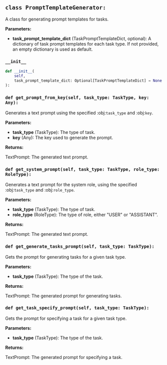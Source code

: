 <a id="camel.prompts.prompt_templates"></a>

<a id="camel.prompts.prompt_templates.PromptTemplateGenerator"></a>

## `class PromptTemplateGenerator:`

A class for generating prompt templates for tasks.

**Parameters:**

- **task_prompt_template_dict** (TaskPromptTemplateDict, optional): A dictionary of task prompt templates for each task type. If not provided, an empty dictionary is used as default.

<a id="camel.prompts.prompt_templates.PromptTemplateGenerator.__init__"></a>

### `__init__`

```python
def __init__(
    self,
    task_prompt_template_dict: Optional[TaskPromptTemplateDict] = None
):
```

<a id="camel.prompts.prompt_templates.PromptTemplateGenerator.get_prompt_from_key"></a>

### `def get_prompt_from_key(self, task_type: TaskType, key: Any):`

Generates a text prompt using the specified :obj:`task_type` and
:obj:`key`.

**Parameters:**

- **task_type** (TaskType): The type of task.
- **key** (Any): The key used to generate the prompt.

**Returns:**

  TextPrompt: The generated text prompt.

<a id="camel.prompts.prompt_templates.PromptTemplateGenerator.get_system_prompt"></a>

### `def get_system_prompt(self, task_type: TaskType, role_type: RoleType):`

Generates a text prompt for the system role, using the specified
:obj:`task_type` and :obj:`role_type`.

**Parameters:**

- **task_type** (TaskType): The type of task.
- **role_type** (RoleType): The type of role, either "USER" or "ASSISTANT".

**Returns:**

  TextPrompt: The generated text prompt.

<a id="camel.prompts.prompt_templates.PromptTemplateGenerator.get_generate_tasks_prompt"></a>

### `def get_generate_tasks_prompt(self, task_type: TaskType):`

Gets the prompt for generating tasks for a given task type.

**Parameters:**

- **task_type** (TaskType): The type of the task.

**Returns:**

  TextPrompt: The generated prompt for generating tasks.

<a id="camel.prompts.prompt_templates.PromptTemplateGenerator.get_task_specify_prompt"></a>

### `def get_task_specify_prompt(self, task_type: TaskType):`

Gets the prompt for specifying a task for a given task type.

**Parameters:**

- **task_type** (TaskType): The type of the task.

**Returns:**

  TextPrompt: The generated prompt for specifying a task.
